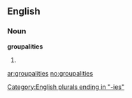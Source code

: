 ==English==

===Noun===
'''groupalities''' {{p}}

# {{rare|nonstandard}} {{plural of|[[groupality]]}}

[[Category:English plurals ending in "-ies"]]

[[ar:groupalities]]
[[no:groupalities]]